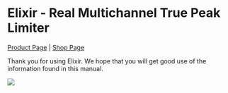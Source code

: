 # Elixir - Real Multichannel True Peak Limiter

[Product Page](https://www.flux.audio/project/elixir/) 
| [Shop Page](https://shop.flux.audio/en_US/products/elixir-essential)

Thank you for using Elixir. We hope that you will get good use of the information found in this manual.

![](https://media.githubusercontent.com/media/FLUX-SE/doc_images/main/Plugins/elixir/Elixir-Essential_16ch.png)